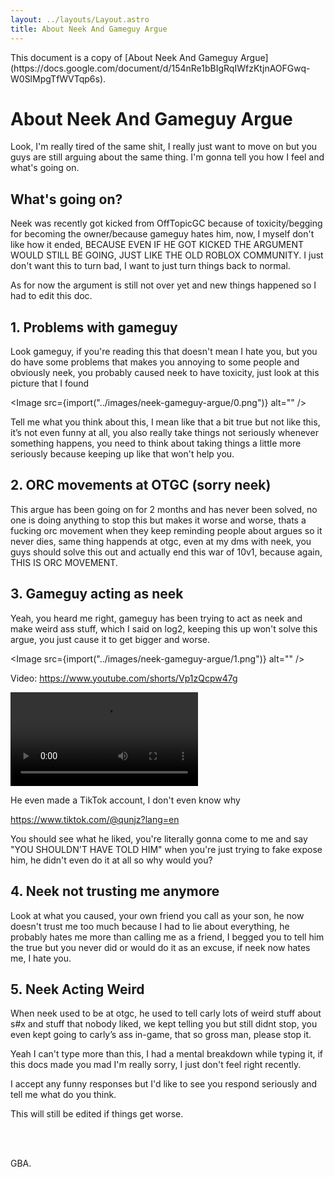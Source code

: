 ```yaml
---
layout: ../layouts/Layout.astro
title: About Neek And Gameguy Argue
---
```



<div class="notification">
	This document is a copy of [About Neek And Gameguy
	Argue](https://docs.google.com/document/d/154nRe1bBIgRqIWfzKtjnAOFGwq-W0SlMpgTfWVTqp6s).
</div>

<Styles>

# About Neek And Gameguy Argue

Look, I'm really tired of the same shit, I really just want to move on but you guys are still arguing about the same thing. I'm gonna tell you how I feel and what's going on.

## What's going on?

Neek was recently got kicked from OffTopicGC because of toxicity/begging for becoming the owner/because gameguy hates him, now, I myself don't like how it ended, BECAUSE EVEN IF HE GOT KICKED THE ARGUMENT WOULD STILL BE GOING, JUST LIKE THE OLD ROBLOX COMMUNITY. I just don't want this to turn bad, I want to just turn things back to normal.

As for now the argument is still not over yet and new things happened so I had to edit this doc.

## 1. Problems with gameguy

Look gameguy, if you're reading this that doesn't mean I hate you, but you do have some problems that makes you annoying to some people and obviously neek, you probably caused neek to have toxicity, just look at this picture that I found

<Image src={import("../images/neek-gameguy-argue/0.png")} alt="" />

Tell me what you think about this, I mean like that a bit true but not like this, it’s not even funny at all, you also really take things not seriously whenever something happens, you need to think about taking things a little more seriously because keeping up like that won't help you.

## 2. ORC movements at OTGC (sorry neek)

This argue has been going on for 2 months and has never been solved, no one is doing anything to stop this but makes it worse and worse, thats a fucking orc movement when they keep reminding people about argues so it never dies, same thing happends at otgc, even at my dms with neek, you guys should solve this out and actually end this war of 10v1, because again, THIS IS ORC MOVEMENT.

## 3. Gameguy acting as neek

Yeah, you heard me right, gameguy has been trying to act as neek and make weird ass stuff, which I said on log2, keeping this up won't solve this argue, you just cause it to get bigger and worse.

<Image src={import("../images/neek-gameguy-argue/1.png")} alt="" />

Video: https://www.youtube.com/shorts/Vp1zQcpw47g

<video controls>
	<source
		src="/videos/neek-gameguy-argue/GameGuy As Neek.mkv"
		type="video/mkv"
	/>
	<source
		src="/videos/neek-gameguy-argue/GameGuy As Neek.mp4"
		type="video/mp4"
	/>
	The &lt;video&gt; element is not supported by your browser.
</video>

He even made a TikTok account, I don't even know why

https://www.tiktok.com/@qunjz?lang=en

You should see what he liked, you're literally gonna come to me and say "YOU SHOULDN'T HAVE TOLD HIM" when you're just trying to fake expose him, he didn't even do it at all so why would you?

## 4. Neek not trusting me anymore

Look at what you caused, your own friend you call as your son, he now doesn't trust me too much because I had to lie about everything, he probably hates me more than calling me as a friend, I begged you to tell him the true but you never did or would do it as an excuse, if neek now hates me, I hate you.

## 5. Neek Acting Weird

When neek used to be at otgc, he used to tell carly lots of weird stuff about s#x and stuff that nobody liked, we kept telling you but still didnt stop, you even kept going to carly’s ass in-game, that so gross man, please stop it.

Yeah I can't type more than this, I had a mental breakdown while typing it, if this docs made you mad I'm really sorry, I just don't feel right recently.

I accept any funny responses but I'd like to see you respond seriously and tell me what do you think.

This will still be edited if things get worse.

<br />
<br />

GBA.

</Styles>
